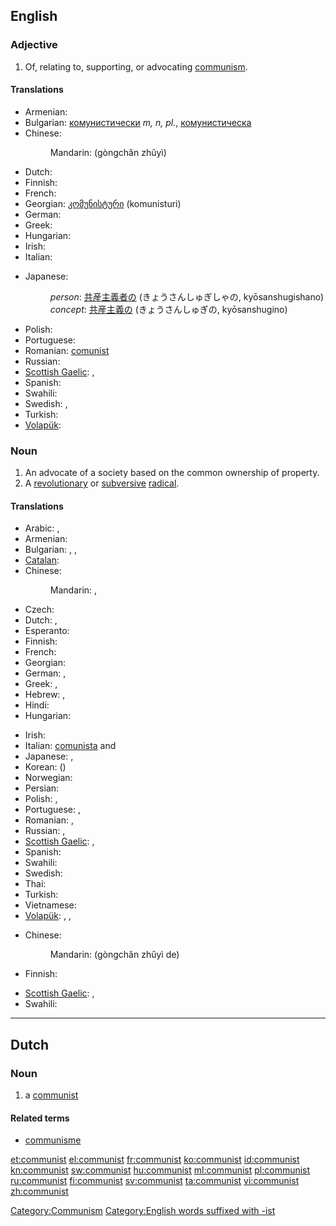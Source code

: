 {{also|Communist}}
==English==

===Adjective===
{{infl|en|adjective}}

# Of, relating to, supporting, or advocating [[communism]].

====Translations====
{{trans-top|of or relating to communism}}
* Armenian: {{t-|hy|կոմունիստական|tr=komunistakan}}
* Bulgarian: [[комунистически]] ''m, n, pl.'', [[комунистическа]] {{f}}
* Chinese:
*: Mandarin: {{zh-ts|[[共產主義]]|[[共产主义]]}} (gòngchǎn zhǔyì)
* Dutch: {{t-|nl|communistisch}}
* Finnish: {{t-|fi|kommunistinen}}
* French: {{t+|fr|communiste|m|f}}
* Georgian: [[კომუნისტური]] (komunisturi)
* German: {{t+|de|kommunistisch}}
* Greek: {{t+|el|κομμουνιστικός|m|tr=komunistikos}}
* Hungarian: {{t+|hu|kommunista}}
* Irish: {{t-|ga|cumannach|xs=Irish}}
* Italian: {{t+|it|comunista|m|f}}
{{trans-mid}}
* Japanese:
*: ''person'': [[共産主義者]]の (きょうさんしゅぎしゃの, kyōsanshugishano)
*: ''concept'': [[共産主義]]の (きょうさんしゅぎの, kyōsanshugino)
* Polish: {{t-|pl|komunistyczny|m}}
* Portuguese: {{t+|pt|comunista|c}}
* Romanian: [[comunist]]
* Russian: {{t+|ru|коммунистический|tr=kommunistíčeskij}}
* [[Scottish Gaelic]]: {{t|gd|co-mhaoineach}}, {{t|gd|comannach}}
* Spanish: {{t-|es|comunista|m|f}}
* Swahili: {{t+|sw|ukomunisti|xs=Swahili}}
* Swedish: {{t|sv|kommunistisk|c}}, {{t|sv|kommunistiskt|n}}
* Turkish: {{t+|tr|komünist}}
* [[Volapük]]: {{t|vo|kobädimik}}
{{trans-bottom}}

===Noun===
{{en-noun}}

# An advocate of a society based on the common ownership of property.
# A [[revolutionary]] or [[subversive]] [[radical]].

====Translations====
{{trans-top|person who follows a communist or Marxist-Leninist philosophy}}
* Arabic: {{t|ar|شيوعي|m|tr=shuyuu3iy}}, {{t|ar|شيوعية|f|tr=shuyu3íyya}}
* Armenian: {{t-|hy|կոմունիստ|tr=komunist}}
* Bulgarian: {{t+|bg|комунист|m|tr=komuníst}}, {{t-|bg|комунистка|f|tr=komunístka}}, {{t+|bg|комунисти|p|tr=komunísti}}
* [[Catalan]]: {{t-|ca|comunista|m|f}}
* Chinese:
*: Mandarin: {{t|cmn|共產主義者|sc=Hani}}, {{t|cmn|共产主义者|tr=gòngchǎnzhǔyìzhě|sc=Hani}}
* Czech: {{t+|cs|komunista|f}}
* Dutch: {{t-|nl|communist|m}}, {{t-|nl|communiste|f}}
* Esperanto: {{t|eo|komunisto}}
* Finnish: {{t+|fi|kommunisti}}
* French: {{t+|fr|communiste|m|f}}
* Georgian: {{t|ka|კომუნისტი|tr=komunisti|sc=Geor|xs=Georgian}}
* German: {{t+|de|Kommunist|m}}, {{t+|de|Kommunistin|f}}
* Greek: {{t|el|κομμουνιστής|m|tr=komunistís}}, {{t|el|κομμουνίστρια|f|tr=komunístria}}
* Hebrew: {{t|he|קומוניסט|m|alt=קוֹמוּנִיסְט|tr=qomuníst'}}, {{t|he|קומוניסטית|f|tr=qomunist'ít}}
* Hindi: {{t|hi|साम्यवादी|tr=sāmyavādī|xs=Hindi}}
* Hungarian: {{t+|hu|kommunista}}
{{trans-mid}}
* Irish: {{t-|ga|cumannach|m|xs=Irish}}
* Italian: [[comunista]] {{m}} and {{f}}
* Japanese: {{t|ja|共産主義者|tr=きょうさんしゅぎしゃ, kyōsanshugisha}}, {{t|ja|共産党員|tr=きょうさんとういん, kyōsantōin}}
* Korean: {{t|ko|공산주의자|tr=gongsanjuuija|sc=Hang}} ({{t|ko|共產主義者|sc=Hani}})
* Norwegian: {{t+|no|kommunist|m}}
* Persian: {{t-|fa|کمونیست|tr=komunist}}
* Polish: {{t+|pl|komunista|m}}, {{t+|pl|komunistka|f}}
* Portuguese: {{t+|pt|comunista|c}}, {{t+|pt|marxista|c}}
* Romanian: {{t|ro|comunist|m}}, {{t|ro|comunistă|f}}
* Russian: {{t+|ru|коммунист|m|tr=kommuníst}}, {{t+|ru|коммунистка|f|tr=kommunístka}}
* [[Scottish Gaelic]]: {{t|gd|co-mhaoineach|m}}, {{t|gd|comannach|m}}
* Spanish: {{t-|es|comunista|m|f}}
* Swahili: {{t+|sw|ukomunisti|xs=Swahili}}
* Swedish: {{t+|sv|kommunist|c}}
* Thai: {{t|th|คอมมิวนิสต์|tr=kommiwnít}}
* Turkish: {{t|tr|komünist}}
* Vietnamese: {{t+|vi|cộng sản|alt=người cộng sản|xs=Vietnamese}}
* [[Volapük]]: {{qualifier|male or female}} {{t|vo|kobädiman}}, {{qualifier|male}} {{t|vo|hikobädiman}}, {{qualifier|female}} {{t|vo|jikobädiman}}
{{trans-bottom}}

{{trans-top|revolutionary or subversive radical}}
* Chinese:
*: Mandarin: {{zh-ts|[[共產主義]]的|[[共产主义]]的}} (gòngchǎn zhǔyì de)
* Finnish: {{t+|fi|kommunisti}}
{{trans-mid}}
* [[Scottish Gaelic]]: {{t|gd|co-mhaoineach|m}}, {{t|gd|comannach|m}}
* Swahili: {{t+|sw|ukomunisti|xs=Swahili}}
{{trans-bottom}}

[[Category:Communism]]
[[Category:English words suffixed with -ist]]

----

==Dutch==

===Noun===
{{nl-noun|g1=m|g2=f|communisten|*}}

# a [[#English|communist]]

====Related terms====
* [[communisme]]

[[et:communist]]
[[el:communist]]
[[fr:communist]]
[[ko:communist]]
[[id:communist]]
[[kn:communist]]
[[sw:communist]]
[[hu:communist]]
[[ml:communist]]
[[pl:communist]]
[[ru:communist]]
[[fi:communist]]
[[sv:communist]]
[[ta:communist]]
[[vi:communist]]
[[zh:communist]]
